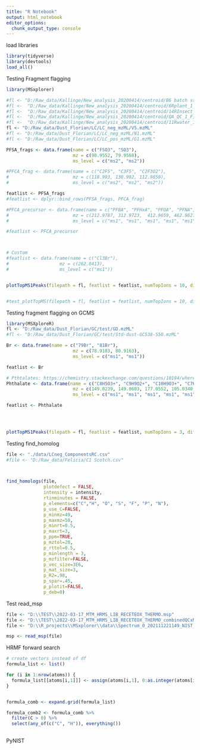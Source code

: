 ```yaml
---
title: "R Notebook"
output: html_notebook
editor_options: 
  chunk_output_type: console
---
```

load libraries
```r
library(tidyverse)
library(devtools)
load_all()


```


Testing Fragment flagging
```r
library(MSxplorer)

#fl <- "D:/Raw_data/Kallinge/New_analysis_20200414/centroid/B6 batch std_1_F,2_1.mzML"
#fl <-  "D:/Raw_data/Kallinge/New_analysis_20200414/centroid/6Rplant_1_C,2_1.mzML"
#fl <-  "D:/Raw_data/Kallinge/New_analysis_20200414/centroid/14RInsect_1_D,7_1.mzML"
#fl <-  "D:/Raw_data/Kallinge/New_analysis_20200414/centroid/QA_QC_1_F,3_1.mzML"
#fl <-  "D:/Raw_data/Kallinge/New_analysis_20200414/centroid/11Rwater_1_B,5_1.mzML"
fl <- "D:/Raw_data/Dust_Florian/LC/LC_neg_mzML/V5.mzML"
#fl <- "D:/Raw_data/Dust_Florian/LC/LC_neg_mzML/N1.mzML"
#fl <- "D:/Raw_data/Dust_Florian/LC/LC_pos_mzML/G1.mzML"

PFSA_frags <- data.frame(name = c("FSO3", "SO3"), 
                         mz = c(98.9552, 79.9568), 
                         ms_level = c("ms2", "ms2"))

#PFCA_frag <- data.frame(name = c("C2F5", "C3F5", "C2F3O2"),
#                        mz = c(118.993, 130.992, 112.9850),
#                        ms_level = c("ms2", "ms2", "ms2"))

featlist <- PFSA_frags
#featlist <- dplyr::bind_rows(PFSA_frags, PFCA_frag)

#PFCA_precursor <- data.frame(name = c("PFBA", "PFHxA", "PFOA", "PFNA", "CO2", "CO2_ms2", "PFOA_decarbms1", "PFOA_decarbms2"),
#                        mz = c(212.9787, 312.9723,  412.9659, 462.9627, 44.9977, 44.9977, 367.9682, 367.9682),
#                        ms_level = c("ms1", "ms1", "ms1", "ms1", "ms1", "ms2", "ms1", "ms2")) 

#featlist <- PFCA_precursor                           



# Custom
#featlist <- data.frame(name = c("Cl3Br"),
#                   mz = c(262.8413),
#                   ms_level = c("ms1"))


plotTopMS1Peaks(filepath = fl, featlist = featlist, numTopIons = 10, diff = 0.008, mserr = 0.01, rtWindow = 0.3)


#test_plotTopMS(filepath = fl, featlist = featlist, numTopIons = 10, diff = 0.008, mserr = 0.001, rtrange = 0.3)

```



Testing fragment flagging on GCMS
```r
library(MSXploreR)
fl <- "D:/Raw_data/Dust_Florian/GC/test/GD.mzML"
#fl <- "D:/Raw_data/Dust_Florian/GC/test/Std-dust-GC538-550.mzML"

Br <- data.frame(name = c("79Br", "81Br"), 
                         mz = c(78.9183, 80.9163), 
                         ms_level = c("ms1", "ms1"))

featlist <- Br

# Pthtalates: https://chemistry.stackexchange.com/questions/10194/where-does-the-characteristic-peak-for-phtalic-acid-diethyl-ester-at-m-z-149-ori
Phthalate <- data.frame(name = c("C8H5O3+", "C9H9O2+", "C10H9O3+", "C7H5O+", "C8H9O+",  "C6H6+"), 
                         mz = c(149.0239, 149.0603, 177.0552, 105.0340, 121.0653, 77.0391), 
                         ms_level = c("ms1", "ms1", "ms1", "ms1", "ms1", "ms1"))

featlist <- Phthalate

                                          


plotTopMS1Peaks(filepath = fl, featlist = featlist, numTopIons = 3, diff = 0.008, mserr = 0.001, rtrange = 1)

```


Testing find_homolog
```r


file <- "./data/LCneg_ComponentsRC.csv"
#file <- "D:/Raw_data/Felicia/C1 Scotch.csv"

 

find_homologs(file, 
              plotdefect = FALSE,
              intensity = intensity,
              rtinminutes = FALSE,
              p_elements=c("C","H", "O", "S", "F", "P", "N"),
              p_use_C=FALSE,
              p_minmz=49,
              p_maxmz=50,
              p_minrt=0.5,
              p_maxrt=3,
              p_ppm=TRUE,
              p_mztol=20,
              p_rttol=0.5,
              p_minlength = 3,
              p_mzfilter=FALSE,
              p_vec_size=3E6,
              p_mat_size=3,
              p_R2=.98,
              p_spar=.45,
              p_plotit=FALSE,
              p_deb=0)

```


Test read_msp
```r

file <- "D:\\TEST\\2022-03-17_MTM_HRMS_LIB_RECETEOX_THERMO.msp"
file <- "D:\\TEST\\2022-03-17_MTM_HRMS_LIB_RECETEOX_THERMO_combinedQCxMS_NISTformat.msp"
file <- "D:\\R_projects\\MSxplorer\\data\\Spectrum_0_202111221149_NIST_cut.msp"

msp <- read_msp(file)

```


HRMF forward search
```r

# create vectors instead of df
formula_list <- list()

for (i in 1:nrow(atoms)) {
  formula_list[[atoms[i,1]]] <- assign(atoms[i,1], 0:as.integer(atoms[i,2]))
}


formula_comb <- expand.grid(formula_list)

formula_comb2 <- formula_comb %>%
  filter(C > 0) %>%
  select(any_of(c("C", "H")), everything())
  


```


PyNIST
```python




```

